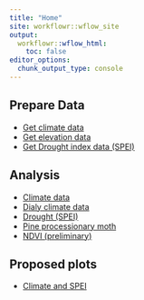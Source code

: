 ```yaml
---
title: "Home"
site: workflowr::wflow_site
output:
  workflowr::wflow_html:
    toc: false
editor_options:
  chunk_output_type: console
---
```


## Prepare Data
- [Get climate data](get_climate_rediam.html)
- [Get elevation data](get_elevation_data.html)
- [Get Drought index data (SPEI)](get_spei_data.html)

## Analysis

- [Climate data](climate.html)
- [Dialy climate data](climate_dialy.html)
- [Drought (SPEI)](drought.html)
- [Pine processionary moth](ppm.html)
- [NDVI (preliminary)](ndvi_evolution.html)

## Proposed plots
- [Climate and SPEI](plot_supplementarial.html)
